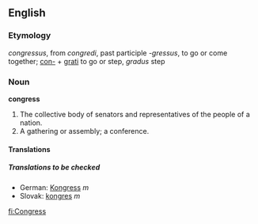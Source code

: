 ==English==

===Etymology===
{{L.}} ''congressus'', from ''congredi'', past participle ''-gressus'', to go or come together; [[con-]] + [[grati]] to go or step, ''gradus'' step

===Noun===
'''congress'''
#The collective body of senators and representatives of the people of a nation.
#A gathering or assembly; a conference.

====Translations====

=====Translations to be checked=====
<!--Remove this section once all of the translations below have been moved into the tables above.-->
{{checktrans}}

*German: [[Kongress]] ''m''
*Slovak: [[kongres]] ''m''

[[fi:Congress]]